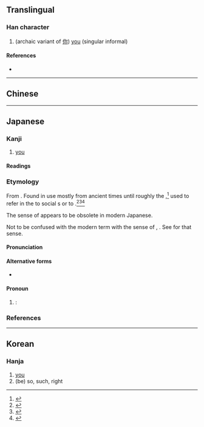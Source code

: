 {{character info/new}}
{{also|你|妳|您|祢}}
==Translingual==

===Han character===
{{Han char|rn=9|rad=人|as=14|sn=16|four=|canj=OMFB|ids=⿰亻爾}}

# (archaic variant of [[你]]) [[you]] (singular informal)

====References====
* {{Han ref|kx=0120.111|dkj=01244|hdz=10230.080|uh=511E|ud=20766}}

----

==Chinese==
{{zh-see|你|v}}

----

==Japanese==

===Kanji===
{{ja-kanji|grade=|rs=人14}}

# [[you]]

====Readings====
{{ja-readings
|goon=に
|kanon=じ
|kun=おれ-, なんじ, しかり, その, のみ
}}

===Etymology ===
{{ja-kanjitab|yomi=k|おれ}}

From {{inh|ja|ojp|sort=おれ|-}}.  Found in use mostly from ancient times until roughly the {{w|Heian period}},<ref name="KDJ">{{R:Kokugo Dai Jiten}}</ref> used to refer in the {{l|en|second person}} to social {{l|en|inferior}}s or to {{l|en|insult}}.<ref name="KDJ">{{R:Kokugo Dai Jiten}}</ref><ref name="DJR">{{R:Daijirin}}</ref><ref name="DJS">{{R:Daijisen}}</ref>

The {{l|en|second person}} sense of {{m|en|you}} appears to be obsolete in modern Japanese.

Not to be confused with the modern term {{m|ja|俺|tr=ore}} with the {{l|en|first person}} sense of {{m|en|I}}, {{m|en|me}}.  See {{m|ja|俺}} for that sense.

====Pronunciation====
{{ja-pron|yomi=k|おれ|acc=0|acc_ref=DJR}}

====Alternative forms====
* {{ja-l|爾}}

====Pronoun====
{{ja-pos|pronoun|おれ}}

# {{lb|ja|archaic|vulgar|sort=おれ}} {{alternative form of|lang=ja|爾}}: {{l|en|you}}

===References===
<references />

----

==Korean==

===Hanja===
{{ko-hanja|hangeul=[[이]]>[[니]]|eumhun=|rv=i>ni|mr=i>ni|y=i>ni}}

# [[you]]
# (be) so, such, right